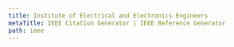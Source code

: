 ```yaml
---
title: Institute of Electrical and Electronics Engineers
metaTitle: IEEE Citation Generator | IEEE Reference Generator
path: ieee
---
```

<?xml version="1.0" encoding="utf-8"?><style xmlns="http://purl.org/net/xbiblio/csl" class="in-text" version="1.0" demote-non-dropping-particle="sort-only"><info><title>IEEE</title><id>http://www.zotero.org/styles/ieee</id><link href="http://www.zotero.org/styles/ieee" rel="self"/><link href="http://www.ieee.org/documents/style_manual.pdf" rel="documentation"/><link href="http://www.ieee.org/documents/auinfo07.pdf" rel="documentation"/><author><name>Michael Berkowitz</name><email>mberkowi@gmu.edu</email></author><contributor><name>Julian Onions</name><email>julian.onions@gmail.com</email></contributor><contributor><name>Rintze Zelle</name><uri>http://twitter.com/rintzezelle</uri></contributor><contributor><name>Stephen Frank</name><uri>http://www.zotero.org/sfrank</uri></contributor><contributor><name>Sebastian Karcher</name></contributor><category citation-format="numeric"/><category field="engineering"/><category field="generic-base"/><updated>2018-03-31T04:01:14+00:00</updated><rights license="http://creativecommons.org/licenses/by-sa/3.0/">This work is licensed under a Creative Commons Attribution-ShareAlike 3.0 License</rights></info><locale xml:lang="en"><terms><term name="chapter" form="short">ch.</term><term name="presented at">presented at the</term><term name="available at">available</term></terms></locale><macro name="edition"><choose><if type="bill book chapter graphic legal_case legislation motion_picture paper-conference report song" match="any"><choose><if is-numeric="edition"><group delimiter=" "><number variable="edition" form="ordinal"/><text term="edition" form="short"/></group></if><else><text variable="edition" text-case="capitalize-first" suffix="."/></else></choose></if></choose></macro><macro name="issued"><choose><if type="article-journal report" match="any"><date variable="issued"><date-part name="month" form="short" suffix=" "/><date-part name="year" form="long"/></date></if><else-if type="bill book chapter graphic legal_case legislation motion_picture paper-conference song thesis" match="any"><date variable="issued"><date-part name="year" form="long"/></date></else-if><else><date variable="issued"><date-part name="day" form="numeric-leading-zeros" suffix="-"/><date-part name="month" form="short" suffix="-" strip-periods="true"/><date-part name="year" form="long"/></date></else></choose></macro><macro name="author"><names variable="author"><name and="text" et-al-min="7" et-al-use-first="1" initialize-with=". "/><label form="short" prefix=", " text-case="capitalize-first"/><et-al font-style="italic"/><substitute><names variable="editor"/><names variable="translator"/></substitute></names></macro><macro name="editor"><names variable="editor"><name initialize-with=". " delimiter=", " and="text"/><label form="short" prefix=", " text-case="capitalize-first"/></names></macro><macro name="locators"><group delimiter=", "><text macro="edition"/><group delimiter=" "><text term="volume" form="short"/><number variable="volume" form="numeric"/></group><group delimiter=" "><number variable="number-of-volumes" form="numeric"/><text term="volume" form="short" plural="true"/></group><group delimiter=" "><text term="issue" form="short"/><number variable="issue" form="numeric"/></group></group></macro><macro name="title"><choose><if type="bill book graphic legal_case legislation motion_picture song" match="any"><text variable="title" font-style="italic"/></if><else><text variable="title" quotes="true"/></else></choose></macro><macro name="publisher"><choose><if type="bill book chapter graphic legal_case legislation motion_picture paper-conference song" match="any"><group delimiter=": "><text variable="publisher-place"/><text variable="publisher"/></group></if><else><group delimiter=", "><text variable="publisher"/><text variable="publisher-place"/></group></else></choose></macro><macro name="event"><choose><if type="paper-conference speech" match="any"><choose><if variable="container-title"><group delimiter=", "><group delimiter=" "><text term="in"/><text variable="container-title" font-style="italic"/></group><text variable="event-place"/></group></if><else><group delimiter=", "><group delimiter=" "><text term="presented at"/><text variable="event"/></group><text variable="event-place"/></group></else></choose></if></choose></macro><macro name="access"><choose><if type="webpage"><choose><if variable="URL"><group delimiter=". "><text term="online" prefix="[" suffix="]" text-case="capitalize-first"/><group delimiter=": "><text term="available at" text-case="capitalize-first"/><text variable="URL"/></group><group prefix="[" suffix="]" delimiter=": "><text term="accessed" text-case="capitalize-first"/><date variable="accessed"><date-part name="day" form="numeric-leading-zeros" suffix="-"/><date-part name="month" form="short" suffix="-" strip-periods="true"/><date-part name="year" form="long"/></date></group></group></if></choose></if></choose></macro><macro name="page"><group><label variable="page" form="short" suffix=" "/><text variable="page"/></group></macro><macro name="citation-locator"><group delimiter=" "><choose><if locator="page"><label variable="locator" form="short"/></if><else><label variable="locator" form="short" text-case="capitalize-first"/></else></choose><text variable="locator"/></group></macro><citation collapse="citation-number"><sort><key variable="citation-number"/></sort><layout delimiter=", "><group prefix="[" suffix="]" delimiter=", "><text variable="citation-number"/><text macro="citation-locator"/></group></layout></citation><bibliography entry-spacing="0" second-field-align="flush"><layout suffix="."><text variable="citation-number" prefix="[" suffix="]"/><text macro="author" suffix=", "/><choose><if type="article-journal"><group delimiter=", "><text macro="title"/><text variable="container-title" font-style="italic" form="short"/><text macro="locators"/><text macro="page"/><text macro="issued"/></group></if><else-if type="paper-conference speech" match="any"><group delimiter=", "><text macro="title"/><text macro="event"/><text macro="issued"/><text macro="locators"/><text macro="page"/></group></else-if><else-if type="report"><group delimiter=", "><text macro="title"/><text macro="publisher"/><group delimiter=" "><text variable="genre"/><text variable="number"/></group><text macro="issued"/></group></else-if><else-if type="thesis"><group delimiter=", "><text macro="title"/><text variable="genre"/><text macro="publisher"/><text macro="issued"/></group></else-if><else-if type="webpage post-weblog" match="any"><group delimiter=", " suffix=". "><text macro="title"/><text variable="container-title" font-style="italic"/><text macro="issued"/></group><text macro="access"/></else-if><else-if type="patent"><group delimiter=", "><text macro="title"/><text variable="number"/><text macro="issued"/></group></else-if><else-if type="bill book graphic legal_case legislation motion_picture report song" match="any"><group delimiter=", " suffix=". "><text macro="title"/><text macro="locators"/></group><group delimiter=", "><text macro="publisher"/><text macro="issued"/><text macro="page"/></group></else-if><else-if type="article-magazine article-newspaper broadcast interview manuscript map patent personal_communication song speech thesis webpage" match="any"><group delimiter=", "><text macro="title"/><text variable="container-title" font-style="italic"/><text macro="locators"/><text macro="publisher"/><text macro="page"/><text macro="issued"/></group></else-if><else-if type="chapter paper-conference" match="any"><group delimiter=", " suffix=", "><text macro="title"/><group delimiter=" "><text term="in"/><text variable="container-title" font-style="italic"/></group><text macro="locators"/></group><text macro="editor" suffix=" "/><group delimiter=", "><text macro="publisher"/><text macro="issued"/><text macro="page"/></group></else-if><else><group delimiter=", " suffix=". "><text macro="title"/><text variable="container-title" font-style="italic"/><text macro="locators"/></group><group delimiter=", "><text macro="publisher"/><text macro="page"/><text macro="issued"/></group></else></choose></layout></bibliography></style>
